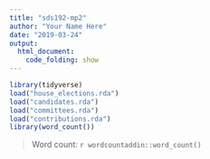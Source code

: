 ```yaml
---
title: "sds192-mp2"
author: "Your Name Here"
date: "2019-03-24"
output: 
  html_document:
    code_folding: show
---
```



```r
library(tidyverse)
load("house_elections.rda")
load("candidates.rda")
load("committees.rda")
load("contributions.rda")
library(word_count())
```

> Word count: `r wordcountaddin::word_count()`


```r

```

